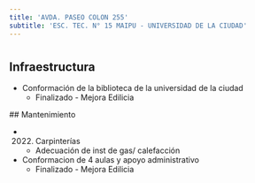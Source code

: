 ```yaml
---
title: 'AVDA. PASEO COLON 255'
subtitle: 'ESC. TEC. N° 15 MAIPU - UNIVERSIDAD DE LA CIUDAD'
---
```


#
## Infraestructura

* Conformación de la biblioteca de la universidad de la ciudad 
    + Finalizado - Mejora Edilicia 


 ## Mantenimiento

*  (2022) Carpinterías 
    + Adecuación de inst de gas/ calefacción





* Conformacion de 4 aulas y apoyo administrativo 
    + Finalizado - Mejora Edilicia 




